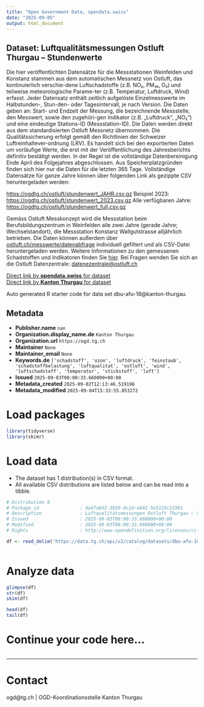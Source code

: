 ```yaml
---
title: "Open Government Data, opendata.swiss"
date: "2025-09-05"
output: html_document
---
```


## Dataset: Luftqualitätsmessungen Ostluft Thurgau – Stundenwerte

Die hier veröffentlichten Datensätze für die Messstationen Weinfelden und Konstanz stammen aus dem automatischen Messnetz von Ostluft, das kontinuierlich verschie-dene Luftschadstoffe (z.B. NO₂, PM₁₀, O₃) und teilweise meteorologische Parame-ter (z.B. Temperatur, Luftdruck, Wind) erfasst.
Jeder Datensatz enthält zeitlich aufgelöste Einzelmesswerte im Halbstunden-, Stun-den- oder Tagesintervall, je nach Version. Die Daten geben an: Start- und Endzeit der Messung, die bezeichnende Messstelle, den Messwert, sowie den zugehöri-gen Indikator (z.B. „Luftdruck“, „NO₂“) und eine eindeutige Stations-ID (Messstation-ID).
Die Daten werden direkt aus dem standardisierten Ostluft Messnetz übernommen. Die Qualitätssicherung erfolgt gemäß den Richtlinien der Schweizer Luftreinhaltever-ordnung (LRV). Es handelt sich bei den exportierten Daten um vorläufige Werte, die erst mit der Veröffentlichung des Jahresberichts definitiv bestätigt werden. In der Regel ist die vollständige Datenbereinigung Ende April des Folgejahres abgeschlossen.
Aus Speicherplatzgründen finden sich hier nur die Daten für die letzten 365 Tage. Vollständige Datensätze für ganze Jahre können über folgenden Link als gezippte CSV heruntergeladen werden:

[https://ogdtg.ch/ostluft/stundenwert_JAHR.csv.gz](https://ogdtg.ch/ostluft/stundenwert_JAHR.csv.gz)
Beispiel 2023: [https://ogdtg.ch/ostluft/stundenwert_2023.csv.gz](https://ogdtg.ch/ostluft/stundenwert_2023.csv.gz)
Alle verfügbaren Jahre: [https://ogdtg.ch/ostluft/stundenwert_full.csv.gz](https://ogdtg.ch/ostluft/stundenwert_full.csv.gz)

Gemäss Ostluft Messkonzept wird die Messstation beim Berufsbildungszentrum in Weinfelden alle zwei Jahre (gerade Jahre; Wechselstandort), die Messstation Konstanz Wallgutstrasse alljährlich betrieben.
Die Daten können außerdem über [ostluft.ch/messwerte/datenabfrage](https://www.ostluft.ch/messwerte/datenabfrage) individuell gefiltert und als CSV-Datei heruntergeladen werden.
Weitere Informationen zu den gemessenen Schadstoffen und Indikatoren finden Sie [hier](https://www.ostluft.ch/grundlagen).
Bei Fragen wenden Sie sich an die Ostluft Datenzentrale: [datenezentrale@ostluft.ch](mailto:datenezentrale@ostluft.ch)

[Direct link by **opendata.swiss** for dataset](https://opendata.swiss/de/dataset/luftqualitatsmessungen-ostluft-thurgau-stundenwerte)<br>
[Direct link by **Kanton Thurgau** for dataset](https://data.tg.ch/explore/dataset/dbu-afu-18/)

Auto generated R starter code for data set dbu-afu-18@kanton-thurgau.

## Metadata

- **Publisher.name** `nan`
- **Organization.display_name.de** `Kanton Thurgau`
- **Organization.url** `https://ogd.tg.ch`
- **Maintainer** `None`
- **Maintainer_email** `None`
- **Keywords.de** `['schadstoff', 'ozon', 'luftdruck', 'feinstaub', 'schadstoffbelastung', 'luftqualitat', 'ostluft', 'wind', 'luftschadstoff', 'temperatur', 'stickstoff', 'luft']`
- **Issued** `2025-09-03T08:00:33.660000+00:00`
- **Metadata_created** `2025-09-02T12:13:46.519196`
- **Metadata_modified** `2025-09-04T15:33:55.053272`


# Load packages

```r

library(tidyverse)
library(skimr)

```

# Load data

-   The dataset has 1 distribution(s) in CSV format.
-   All available CSV distributions are listed below and can be read into a tibble.

```r

# Distribution 0
# Package_id               : da47a8d2-3b59-4c2d-a842-5e5129c22361
# Description              : Luftqualitätsmessungen Ostluft Thurgau – Stundenwerte (csv)
# Issued                   : 2025-09-03T08:00:33.660000+00:00
# Modified                 : 2025-09-03T08:00:33.660000+00:00
# Rights                   : http://www.opendefinition.org/licenses/cc-by/

df <- read_delim('https://data.tg.ch/api/v2/catalog/datasets/dbu-afu-18/exports/csv?use_labels=true')



```

# Analyze data

```r

glimpse(df)
str(df)
skim(df)

head(df)
tail(df)

```

# Continue your code here...

```r

```

------------------------------------------------------------------------

# Contact

ogd@tg.ch | OGD-Koordinationsstelle Kanton Thurgau
